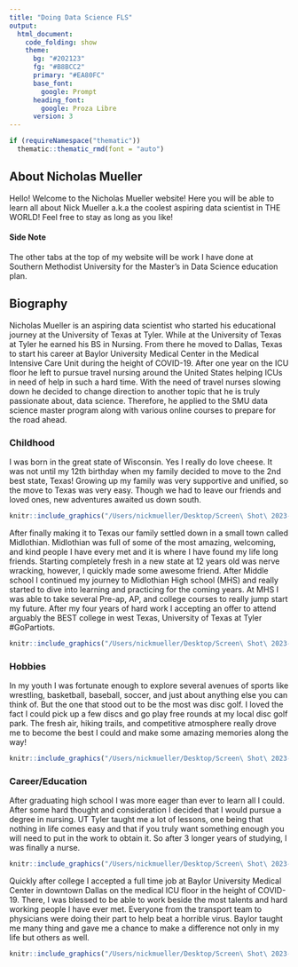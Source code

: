 ```yaml
---
title: "Doing Data Science FLS"
output: 
  html_document:
    code_folding: show
    theme:
      bg: "#202123"
      fg: "#B8BCC2"
      primary: "#EA80FC"
      base_font:
        google: Prompt
      heading_font:
        google: Proza Libre
      version: 3
---
```


```r
if (requireNamespace("thematic")) 
  thematic::thematic_rmd(font = "auto")
```

## About Nicholas Mueller

Hello! Welcome to the Nicholas Mueller website! Here you will be able to learn all about Nick Mueller a.k.a the coolest aspiring data scientist in THE WORLD! Feel free to stay as long as you like!

#### Side Note

The other tabs at the top of my website will be work I have done at Southern Methodist University for the Master's in Data Science education plan.


## Biography {.tabset .tabset-pills}

Nicholas Mueller is an aspiring data scientist who started his educational journey at the University of Texas at Tyler. While at the University of Texas at Tyler he earned his BS in Nursing. From there he moved to Dallas, Texas to start his career at Baylor University Medical Center in the Medical Intensive Care Unit during the height of COVID-19. After one year on the ICU floor he left to pursue travel nursing around the United States helping ICUs in need of help in such a hard time. With the need of travel nurses slowing down he decided to change direction to another topic that he is truly passionate about, data science. Therefore, he applied to the SMU data science master program along with various online courses to prepare for the road ahead.

### Childhood

I was born in the great state of Wisconsin. Yes I really do love cheese. It was not until my 12th birthday when my family decided to move to the 2nd best state, Texas! Growing up my family was very supportive and unified, so the move to Texas was very easy. Though we had to leave our friends and loved ones, new adventures awaited us down south.

```r
knitr::include_graphics("/Users/nickmueller/Desktop/Screen\ Shot\ 2023-03-18\ at\ 1.34.40\ PM.png")

```

After finally making it to Texas our family settled down in a small town called Midlothian. Midlothian was full of some of the most amazing, welcoming, and kind people I have every met and it is where I have found my life long friends. Starting completely fresh in a new state at 12 years old was nerve wracking, however, I quickly made some awesome friend. After Middle school I continued my journey to Midlothian High school (MHS) and really started to dive into learning and practicing for the coming years. At MHS I was able to take several Pre-ap, AP, and college courses to really jump start my future. After my four years of hard work I accepting an offer to attend arguably the BEST college in west Texas, University of Texas at Tyler #GoPartiots.
```r
knitr::include_graphics("/Users/nickmueller/Desktop/Screen\ Shot\ 2023-03-18\ at\ 1.46.03\ PM.png")

```

### Hobbies

In my youth I was fortunate enough to explore several avenues of sports like wrestling, basketball, baseball, soccer, and just about anything else you can think of. But the one that stood out to be the most was disc golf. I loved the fact I could pick up a few discs and go play free rounds at my local disc golf park. The fresh air, hiking trails, and competitive atmosphere really drove me to become the best I could and make some amazing memories along the way!

```r
knitr::include_graphics("/Users/nickmueller/Desktop/Screen\ Shot\ 2023-03-18\ at\ 1.55.34\ PM.png")
```

### Career/Education

After graduating high school I was more eager than ever to learn all I could. After some hard thought and consideration I decided that I would pursue a degree in nursing. UT Tyler taught me a lot of lessons, one being that nothing in life comes easy and that if you truly want something enough you will need to put in the work to obtain it. So after 3 longer years of studying, I was finally a nurse.
```r
knitr::include_graphics("/Users/nickmueller/Desktop/Screen\ Shot\ 2023-03-18\ at\ 2.01.19\ PM.png")

```

Quickly after college I accepted a full time job at Baylor University Medical Center in downtown Dallas on the medical ICU floor in the height of COVID-19. There, I was blessed to be able to work beside the most talents and hard working people I have ever met. Everyone from the transport team to physicians were doing their part to help beat a horrible virus. Baylor taught me many thing and gave me a chance to make a difference not only in my life but others as well.
```r
knitr::include_graphics("/Users/nickmueller/Desktop/Screen\ Shot\ 2023-03-18\ at\ 2.02.34\ PM.png")

```


